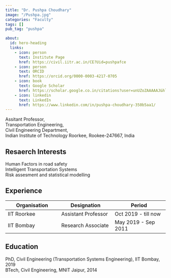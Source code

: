 ```yaml
---
title: "Dr. Pushpa Choudhary"
image: "/Pushpa.jpg"
categories: "Faculty"
tags: []
pub_tag: "pushpa"

about:
  id: hero-heading
  links:
    - icon: person
      text: Institute Page
      href: https://civil.iitr.ac.in/CE?Uid=pushpafce
    - icon: person
      text: ORCID
      href: https://orcid.org/0000-0003-4217-0705
    - icon: book
      text: Google Scholar
      href: https://scholar.google.co.in/citations?user=unUZoZAAAAAJ&hl=en
    - icon: linkedin
      text: LinkedIn
      href: https://www.linkedin.com/in/pushpa-choudhary-350b5aa1/
---
```


Assitant Professor,<br>
Transportation Engineering,<br>
Civil Engineering Department,<br>
Indian Institute of Technology Roorkee, Rookee-247667, India


## Resaerch Interests
Human Factors in road safety <br>
Intelligent Transportation Systems <br>
Risk assesment and statistical modelling 



## Experience
| Organisation           |   Designation                        | Period                  |
|------------------------|------------------------|------------------------|
| IIT Roorkee | Assistant Professor | Oct 2019 - till now |
| IIT Bombay  | Research Associate    | May 2019 - Sep 2011 |


## Education
PhD, Civil Engineering (Transportation Systems Engineering), IIT Bombay, 2019
<br>
BTech, Civil Engineering, MNIT Jaipur, 2014

